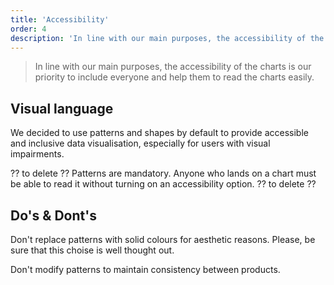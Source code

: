 ```yaml
---
title: 'Accessibility'
order: 4
description: 'In line with our main purposes, the accessibility of the charts is our priority to include everyone and help them to read the charts easily.'
---
```


> In line with our main purposes, the accessibility of the charts is our priority to include everyone and help them to read the charts easily.


## Visual language

We decided to use patterns and shapes by default to provide accessible and inclusive data visualisation, especially for users with visual impairments.


?? to delete ??
<Highlight theme="warning" title="Keep in mind">
  Patterns are mandatory. Anyone who lands on a chart must be able to read it
  without turning on an accessibility option.
</Highlight>
?? to delete ??

## Do's & Dont's

<HintItem dont>Don't replace patterns with solid colours for aesthetic reasons. Please, be sure that this choise is well thought out.</HintItem>

<HintItem dont>
  Don't modify patterns to maintain consistency between products.
</HintItem>


